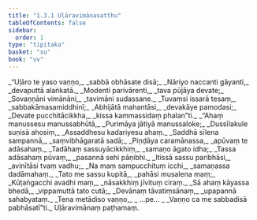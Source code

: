 ```yaml
---
title: "1.3.1 Uḷāravimānavatthu"
tableOfContents: false
sidebar:
  order: 1
type: "tipitaka"
basket: "su"
book: "vv"
---
```



<DynamicBreadcrumb />

<Division number="286" book="vv" bookNo="19" page="33">

<Paragraph number="308" type="verses" book="vv">
_“Uḷāro te yaso vaṇṇo,_  
_sabbā obhāsate disā;_  
_Nāriyo naccanti gāyanti,_  
_devaputtā alaṅkatā._  

</Paragraph>

</Division>
<Division number="287" book="vv" bookNo="19" page="33">

<Paragraph number="309" type="verses" book="vv">
_Modenti parivārenti,_  
_tava pūjāya devate;_  
_Sovaṇṇāni vimānāni,_  
_tavimāni sudassane._  

</Paragraph>

</Division>
<Division number="288" book="vv" bookNo="19" page="33">

<Paragraph number="310" type="verses" book="vv">
_Tuvaṃsi issarā tesaṃ,_  
_sabbakāmasamiddhinī;_  
_Abhijātā mahantāsi,_  
_devakāye pamodasi;_  
_Devate pucchitācikkha,_  
_kissa kammassidaṃ phalan”ti._  

</Paragraph>

</Division>
<Division number="289" book="vv" bookNo="19" page="33">

<Paragraph number="311" type="verses" book="vv">
_“Ahaṃ manussesu manussabhūtā,_  
_Purimāya jātiyā manussaloke;_  
_Dussīlakule suṇisā ahosiṃ,_  
_Assaddhesu kadariyesu ahaṃ._  

</Paragraph>

</Division>
<Division number="290" book="vv" bookNo="19" page="33">

<Paragraph number="312" type="verses" book="vv">
_Saddhā sīlena sampannā,_  
_saṃvibhāgaratā sadā;_  
_Piṇḍāya caramānassa,_  
_apūvaṃ te adāsahaṃ._  

</Paragraph>

</Division>
<Division number="291" book="vv" bookNo="19" page="33">

<Paragraph number="313" type="verses" book="vv">
_Tadāhaṃ sassuyācikkhiṃ,_  
_samaṇo āgato idha;_  
_Tassa adāsahaṃ pūvaṃ,_  
_pasannā sehi pāṇibhi._  

</Paragraph>

</Division>
<Division number="292" book="vv" bookNo="19" page="34">

<Paragraph number="314" type="verses" book="vv">
_Itissā sassu paribhāsi,_  
_avinītāsi tvaṃ vadhu;_  
_Na maṃ sampucchituṃ icchi,_  
_samaṇassa dadāmahaṃ._  

</Paragraph>

</Division>
<Division number="293" book="vv" bookNo="19" page="34">

<Paragraph number="315" type="verses" book="vv">
_Tato me sassu kupitā,_  
_pahāsi musalena maṃ;_  
_Kūṭaṅgacchi avadhi maṃ,_  
_nāsakkhiṃ jīvituṃ ciraṃ._  

</Paragraph>

</Division>
<Division number="294" book="vv" bookNo="19" page="34">

<Paragraph number="316" type="verses" book="vv">
_Sā ahaṃ kāyassa bhedā,_  
_vippamuttā tato cutā;_  
_Devānaṃ tāvatiṃsānaṃ,_  
_upapannā sahabyataṃ._  

</Paragraph>

</Division>
<Division number="295" book="vv" bookNo="19" page="34">

<Paragraph number="317" type="verses" book="vv">
_Tena metādiso vaṇṇo,_  
_ …pe… _  
_Vaṇṇo ca me sabbadisā pabhāsatī”ti._  


</Paragraph>
</Division>

<Paragraph number="318" type="center" book="vv">
Uḷāravimānaṃ paṭhamaṃ.
</Paragraph>